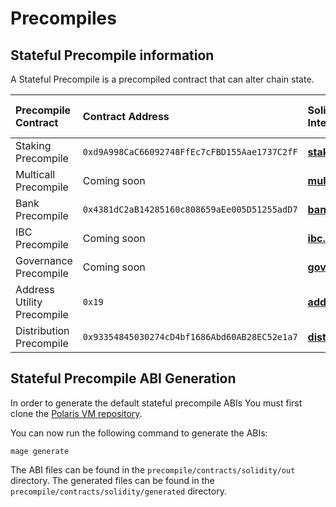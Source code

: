 # Precompiles

## Stateful Precompile information
A Stateful Precompile is a precompiled contract that can alter chain state.

| Precompile Contract                                           | Contract Address                                 | Solidity Interface                                               | Associated Cosmos Module                          |
| :------------------------------------------------------------ | :----------------------------------------------- | :------------------------------------------------ | :-------------------------------------------------| 
| Staking Precompile                                            | `0xd9A998CaC66092748FfEc7cFBD155Aae1737C2fF`       |   [**staking.sol**](https://github.com/berachain/polaris/blob/main/precompile/contracts/solidity/src/staking.sol)       | [**Staking Module**](https://docs.cosmos.network/v0.47/modules/staking)      | 
| Multicall Precompile                                          | Coming soon       |   [**multicall.sol**]()     | N/A                                               |
| Bank Precompile                                               | `0x4381dC2aB14285160c808659aEe005D51255adD7`       |   [**bank.sol**](https://github.com/berachain/polaris/blob/main/precompile/contracts/solidity/src/bank.sol)          | [**Bank Module**](https://docs.cosmos.network/v0.47/modules/bank)         | 
| IBC Precompile                                                | Coming soon       |   [**ibc.sol**]()           | [**IBC**](https://ibc.cosmos.network/)          | 
| Governance Precompile                                         | Coming soon       |   [**governance.sol**]()    | [**Governance Module**](https://docs.cosmos.network/v0.47/modules/gov)   |
| Address Utility Precompile                                    | `0x19`      |   [**address.sol**](https://github.com/berachain/polaris/blob/main/precompile/contracts/solidity/src/address.sol)       | N/A                                               |
| Distribution Precompile | `0x93354845030274cD4bf1686Abd60AB28EC52e1a7` | [**distribution.sol**](https://github.com/berachain/polaris/blob/main/precompile/contracts/solidity/src/distribution.sol) | [**Distribution Module**](https://docs.cosmos.network/v0.47/modules/distribution) |

## Stateful Precompile ABI Generation

In order to generate the default stateful precompile ABIs
You must first clone the [Polaris VM repository](https://github.com/berachain/polaris).

You can now run the following command to generate the ABIs:

`mage generate`

The ABI files can be found in the `precompile/contracts/solidity/out` directory. The generated files
can be found in the `precompile/contracts/solidity/generated` directory.
